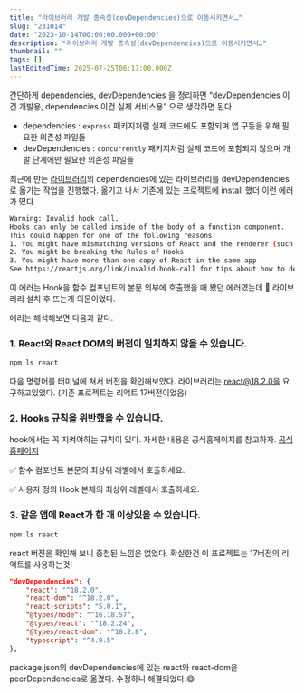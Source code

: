 ```yaml
---
title: "라이브러리 개발 종속성(devDependencies)으로 이동시키면서…"
slug: "231014"
date: "2023-10-14T00:00:00.000+00:00"
description: "라이브러리 개발 종속성(devDependencies)으로 이동시키면서…"
thumbnail: ""
tags: []
lastEditedTime: 2025-07-25T06:17:00.000Z
---
```


간단하게 dependencies, devDependencies 을 정리하면 “devDependencies 이건 개발용, dependencies 이건 실제 서비스용” 으로 생각하면 된다.

- dependencies : `express` 패키지처럼 실제 코드에도 포함되며 앱 구동을 위해 필요한 의존성 파일들
- devDependencies : `concurrently` 패키지처럼 실제 코드에 포함되지 않으며 개발 단계에만 필요한 의존성 파일들

최근에 만든 [라이브러리](https://www.npmjs.com/package/typing-text-animation)의 dependencies에 있는 라이브러리를 devDependencies로 옮기는 작업을 진행했다. 옮기고 나서 기존에 있는 프로젝트에 install 했더 이런 에러가 떴다.

```bash
Warning: Invalid hook call.
Hooks can only be called inside of the body of a function component.
This could happen for one of the following reasons:
1. You might have mismatching versions of React and the renderer (such as React DOM)
2. You might be breaking the Rules of Hooks
3. You might have more than one copy of React in the same app
See https://reactjs.org/link/invalid-hook-call for tips about how to debug and fix this problem.
```

이 에러는 Hook을 함수 컴포넌트의 본문 외부에 호출했을 때 봤던 에러였는데 🤔 라이브러리 설치 후 뜨는게 의문이었다.

에러는 해석해보면 다음과 같다.

### 1. **React와 React DOM의 버전이 일치하지 않을 수 있습니다.**

```bash
npm ls react
```

다음 명령어를 터미널에 쳐서 버전을 확인해보았다. 라이브러리는 react@18.2.0을 요구하고있었다. (기존 프로젝트는 리액트 17버전이었음)

### 2. Hooks 규칙을 위반했을 수 있습니다.

hook에서는 꼭 지켜야하는 규칙이 있다. 자세한 내용은 공식홈페이지를 참고하자. [공식홈페이지](https://legacy.reactjs.org/docs/hooks-rules.html)

✅ 함수 컴포넌트 본문의 최상위 레벨에서 호출하세요.

✅ 사용자 정의 Hook 본체의 최상위 레벨에서 호출하세요.

### 3. 같은 앱에 React가 한 개 이상있을 수 있습니다.

```bash
npm ls react
```

react 버전을 확인해 보니 중첩된 느낌은 없었다. 확실한건 이 프로젝트는 17버전의 리액트를 사용하는것!

```json
"devDependencies": {
    "react": "^18.2.0",
    "react-dom": "^18.2.0",
    "react-scripts": "5.0.1",
    "@types/node": "^16.18.57",
    "@types/react": "^18.2.24",
    "@types/react-dom": "^18.2.8",
    "typescript": "^4.9.5"
},
```

package.json의 devDependencies에 있는 react와 react-dom을 peerDependencies로 옮겼다. 수정하니 해결되었다.😄